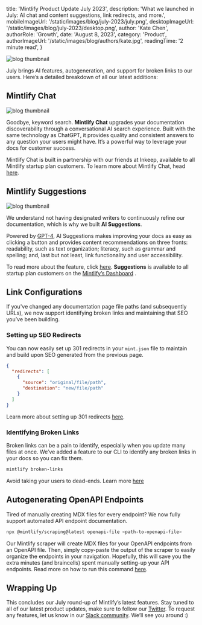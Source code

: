 
  title: 'Mintlify Product Update July 2023',
  description:
    'What we launched in July: AI chat and content suggestions, link redirects, and more.',
  mobileImageUrl: '/static/images/blog/july-2023/july.png',
  desktopImageUrl: '/static/images/blog/july-2023/desktop.png',
  author: 'Kate Chen',
  authorRole: 'Growth',
  date: 'August 8, 2023',
  category: 'Product',
  authorImageUrl: '/static/images/blog/authors/kate.jpg',
  readingTime: '2 minute read',
}


<img
  src="/static/images/blog/july-2023/july.png"
  alt="blog thumbnail"
  className="w-full rounded-md"
/>

July brings AI features, autogeneration, and support for broken links to our users. Here’s a detailed breakdown of all our latest additions:

## Mintlify Chat

<img
  src="/static/images/blog/chat/chat.png"
  alt="blog thumbnail"
  className="w-full rounded-md"
/>

Goodbye, keyword search. **Mintlify Chat** upgrades your documentation discoverability through a conversational AI search experience. Built with the same technology as ChatGPT, it provides quality and consistent answers to any question your users might have. It’s a powerful way to leverage your docs for customer success.

Mintlify Chat is built in partnership with our friends at Inkeep, available to all Mintlify startup plan customers. To learn more about Mintlify Chat, head <a href="https://mintlify.com/blog/chat" target="_blank">here</a>.

## Mintlify Suggestions

<img
  src="/static/images/blog/suggestions/demo.gif"
  alt="blog thumbnail"
  className="w-full rounded-md"
/>

We understand not having designated writers to continuously refine our documentation, which is why we built **AI Suggestions**.

Powered by <a href="https://openai.com/research/gpt-4" target="_blank">GPT-4</a>, AI Suggestions makes improving your docs as easy as clicking a button and provides content recommendations on three fronts: readability, such as text organization; literacy, such as grammar and spelling; and, last but not least, link functionality and user accessibility.

To read more about the feature, click <a href="https://mintlify.com/blog/suggestions" target="_blank">here</a>. **Suggestions** is available to all startup plan customers on the <a href="https://dashboard.mintlify.com/" target="_blank">Mintlify’s Dashboard</a> .

## Link Configurations

If you've changed any documentation page file paths (and subsequently URLs), we now support identifying broken links and maintaining that SEO you’ve been building.

### Setting up SEO Redirects

You can now easily set up 301 redirects in your `mint.json` file to maintain and build upon SEO generated from the previous page.

```json
{
  "redirects": [
    {
      "source": "original/file/path",
      "destination": "new/file/path"
    }
  ]
}
```

Learn more about setting up 301 redirects <a href="https://mintlify.com/docs/settings/broken-links#redirects301" target="_blank">here</a>.

### Identifying Broken Links

Broken links can be a pain to identify, especially when you update many files at once. We’ve added a feature to our CLI to identify any broken links in your docs so you can fix them.

```bash
mintlify broken-links
```

Avoid taking your users to dead-ends. Learn more <a href="https://mintlify.com/docs/settings/broken-links#broken-links" target="_blank">here</a>

## Autogenerating OpenAPI Endpoints

Tired of manually creating MDX files for every endpoint? We now fully support automated API endpoint documentation.

```bash
npx @mintlify/scraping@latest openapi-file <path-to-openapi-file>
```

Our Mintlify scraper will create MDX files for your OpenAPI endpoints from an OpenAPI file. Then, simply copy-paste the output of the scraper to easily organize the endpoints in your navigation. Hopefully, this will save you the extra minutes (and braincells) spent manually setting-up your API endpoints. Read more on how to run this command <a href="https://mintlify.com/docs/api-playground/openapi-generation" target="_blank">here</a>.

## Wrapping Up

This concludes our July round-up of Mintlify’s latest features. Stay tuned to all of our latest product updates, make sure to follow our <a href="https://twitter.com/mintlify" target="_blank">Twitter</a>. To request any features, let us know in our <a href="https://join.slack.com/t/mintlify-users/shared_invite/zt-1xfzz6x35-f4o4WCYfpvLhSj3O7WAOMA" target="_blank">Slack community</a>. We’ll see you around :)
